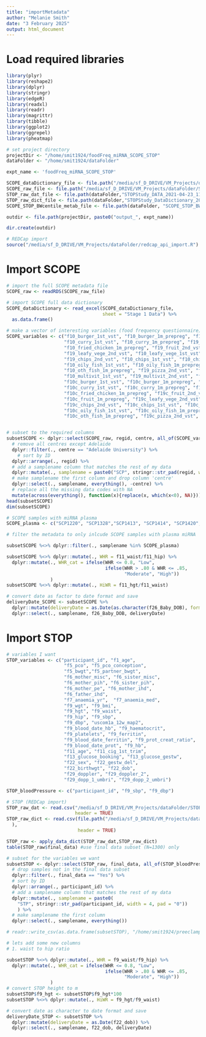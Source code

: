 ```yaml
---
title: "importMetadata"
author: "Melanie Smith"
date: "3 February 2025"
output: html_document
---
```



# Load required libraries
```r
library(plyr)
library(reshape2)
library(dplyr)
library(stringr)
library(edgeR)
library(readxl)
library(readr)
library(magrittr)
library(tibble)
library(ggplot2)
library(ggrepel)
library(pheatmap)

# set project directory
projectDir <- "/home/smit1924/foodFreq_miRNA_SCOPE_STOP"
dataFolder <- "/home/smit1924/dataFolder"

expt_name <- 'foodFreq_miRNA_SCOPE_STOP'

SCOPE_dataDictionary_file <- file.path("/media/sf_D_DRIVE/VM_Projects/dataFolder/Data_dictionary_FINAL_DISTR_updated_130215_biomarker_SNP.xlsx")
SCOPE_raw_file <- file.path("/media/sf_D_DRIVE/VM_Projects/dataFolder/SCOPE_full_raw_20141201.rds")
STOP_raw_dat_file <- file.path(dataFolder,"STOPStudy_DATA_2021-04-23_1151.csv")
STOP_raw_dict_file <- file.path(dataFolder,"STOPStudy_DataDictionary_2021-04-23.csv")
SCOPE_STOP_BWcentile_metab_file <- file.path(dataFolder, "SCOPE_STOP_BWcentile_metab.csv")

outdir <- file.path(projectDir, paste0("output_", expt_name))

dir.create(outdir)

# REDCap import
source("/media/sf_D_DRIVE/VM_Projects/dataFolder/redcap_api_import.R")

```

# Import SCOPE
```r

# import the full SCOPE metadata file
SCOPE_raw <- readRDS(SCOPE_raw_file)

# import SCOPE full data dictionary
SCOPE_dataDictionary <- read_excel(SCOPE_dataDictionary_file,
                                   sheet = "Stage 1 Data") %>%
  as.data.frame()

# make a vector of interesting variables (food frequency questionnaire)
SCOPE_variables <- c("f10_burger_1st_vst", "f10_burger_1m_prepreg", "f19_burger_2nd_vst","f19_curry_2nd_vst",
                     "f10_curry_1st_vst", "f10_curry_1m_prepreg", "f19_fried_chicken_2nd_vst", "f10_fried_chicken_1st_vst",
                     "f10_fried_chicken_1m_prepreg", "f19_fruit_2nd_vst", "f10_fruit_1st_vst", "f10_fruit_1m_prepreg",
                     "f19_leafy_vege_2nd_vst", "f10_leafy_vege_1st_vst", "f10_leafy_vege_1m_prepreg",
                     "f19_chips_2nd_vst", "f10_chips_1st_vst", "f10_chips_1m_prepreg", "f19_oily_fish_2nd_vst",
                     "f10_oily_fish_1st_vst", "f10_oily_fish_1m_prepreg", "f19_oth_fish_2nd_vst", "f10_oth_fish_1st_vst",
                     "f10_oth_fish_1m_prepreg", "f19_pizza_2nd_vst", "f10_pizza_1st_vst", "f10_pizza_1m_prepreg",
                     "f10_multivit_1st_vst", "f19_multivit_2nd_vst", "f10_multivit_1st_trim", "f10_multivit_prepreg",
                     "f10c_burger_1st_vst", "f10c_burger_1m_prepreg", "f19c_burger_2nd_vst", "f19c_curry_2nd_vst",
                     "f10c_curry_1st_vst", "f10c_curry_1m_prepreg", "f19c_fried_chicken_2nd_vst", "f10c_fried_chicken_1st_vst",
                     "f10c_fried_chicken_1m_prepreg", "f19c_fruit_2nd_vst", "f10c_fruit_1st_vst", "f10c_fruit_1st_vst_4gp",
                     "f10c_fruit_1m_prepreg", "f19c_leafy_vege_2nd_vst", "f10c_leafy_vege_1st_vst", "f10c_leafy_vege_1m_prepreg",
                     "f19c_chips_2nd_vst", "f10c_chips_1st_vst", "f10c_chips_1m_prepreg", "f19c_oily_fish_2nd_vst",
                     "f10c_oily_fish_1st_vst", "f10c_oily_fish_1m_prepreg", "f19c_oth_fish_2nd_vst", "f10c_oth_fish_1st_vst",
                     "f10c_oth_fish_1m_prepreg", "f19c_pizza_2nd_vst", "f10c_pizza_1st_vst", "f10c_pizza_1m_prepreg")


# subset to the required columns
subsetSCOPE <- dplyr::select(SCOPE_raw, regid, centre, all_of(SCOPE_variables)) %>% 
  # remove all centres except Adelaide
  dplyr::filter(., centre == "Adelaide University") %>% 
    # sort by ID
  dplyr::arrange(., regid) %>% 
  # add a samplename column that matches the rest of my data
  dplyr::mutate(., samplename = paste0("SCP", stringr::str_pad(regid, width=4, pad="0"))) %>%
  # make samplename the first column and drop column 'centre'
  dplyr::select(., samplename, everything(), -centre) %>% 
  # replace all the missing data codes with NA
  mutate(across(everything(), function(x){replace(x, which(x<0), NA)}))
head(subsetSCOPE)
dim(subsetSCOPE)

# SCOPE samples with miRNA plasma
SCOPE_plasma <- c("SCP1220", "SCP1328","SCP1413", "SCP1414", "SCP1420", "SCP1421", "SCP1724", "SCP3412", "SCP3492", "SCP3580", "SCP3628", "SCP3637", "SCP3660", "SCP3738", "SCP3780", "SCP3825", "SCP3843", "SCP3847", "SCP3852", "SCP3872", "SCP3875", "SCP3877", "SCP3928", "SCP3929", "SCP3938", "SCP3940", "SCP3954", "SCP3962", "SCP3992", "SCP4010", "SCP4041", "SCP4059", "SCP4060", "SCP4073", "SCP4139", "SCP4148", "SCP4154", "SCP4157", "SCP4164", "SCP4177", "SCP4195", "SCP4196", "SCP4319", "SCP4378", "SCP4536", "SCP4538", "SCP4565", "SCP4578", "SCP4706", "SCP4726", "SCP4733", "SCP4748", "SCP4809", "SCP4913")

# filter the metadata to only inlcude SCOPE samples with plasma miRNA

subsetSCOPE %<>% dplyr::filter(., samplename %in% SCOPE_plasma)

subsetSCOPE %<>% dplyr::mutate(., WHR = f11_waist/f11_hip) %>% 
  dplyr::mutate(., WHR_cat = ifelse(WHR <= 0.8, "Low",
                                    ifelse(WHR > .80 & WHR <= .85, 
                                           "Moderate", "High"))
                )
subsetSCOPE %<>% dplyr::mutate(., HiWR = f11_hgt/f11_waist)

# convert date as factor to date format and save
deliveryDate_SCOPE <- subsetSCOPE %>%
  dplyr::mutate(deliveryDate = as.Date(as.character(f26_Baby_DOB), format = "%d/%m/%Y")) %>%
  dplyr::select(., samplename, f26_Baby_DOB, deliveryDate)

```

# Import STOP

```r

# variables I want
STOP_variables <- c("participant_id", "f1_age",
                     "f5_pco", "f5_pco_conception",
                     "f5_bwgt","f5_partner_bwgt",
                     "f6_mother_misc", "f6_sister_misc",
                     "f6_mother_pih", "f6_sister_pih",
                     "f6_mother_pe", "f6_mother_ihd", 
                     "f6_father_ihd",
                     "f7_anaemia_yr",  "f7_anaemia_med",
                     "f9_wgt", "f9_bmi",
                     "f9_hgt", "f9_waist",
                     "f9_hip", "f9_sbp", 
                     "f9_dbp", "uscom1a_12w_map2",
                     "f9_blood_date_hb", "f9_haematocrit",
                     "f9_platelets", "f9_ferritin",
                     "f9_blood_date_ferritin", "f9_prot_creat_ratio",
                     "f9_blood_date_prot", "f9_hb",
                     "f11_age", "f11_cig_1st_trim",
                     "f13_glucose_booking", "f13_glucose_gestw", 
                     "f22_sex", "f22_gestw_del",
                     "f22_birthwgt", "f22_dob",
                     "f29_doppler", "f29_doppler_2", 
                     "f29_dopp_1_umbri", "f29_dopp_2_umbri")

STOP_bloodPressure <- c("participant_id", "f9_sbp", "f9_dbp")

# STOP (REDCap import)
STOP_raw_dat <- read.csv("/media/sf_D_DRIVE/VM_Projects/dataFolder/STOPStudy_DATA_2021-04-23_1151.csv",
                         header = TRUE)
STOP_raw_dict <- read.csv(file.path("/media/sf_D_DRIVE/VM_Projects/dataFolder/STOPStudy_DataDictionary_2021-04-23.csv"
  ),
                          header = TRUE)

STOP_raw <- apply_data_dict(STOP_raw_dat,STOP_raw_dict)
table(STOP_raw$final_data) #use final data subset (N=1300) only

# subset for the variables we want
subsetSTOP <- dplyr::select(STOP_raw, final_data, all_of(STOP_bloodPressure)) %>%
  # drop samples not in the final data subset
  dplyr::filter(., final_data == "Yes") %>% 
  # sort by ID
  dplyr::arrange(., participant_id) %>% 
  # add a samplename column that matches the rest of my data
  dplyr::mutate(., samplename = paste0(
    "STP", stringr::str_pad(participant_id, width = 4, pad = "0"))
    ) %>%
  # make samplename the first column
  dplyr::select(., samplename, everything())

# readr::write_csv(as.data.frame(subsetSTOP), "/home/smit1924/preeclampsia_sex_chromosome_informed/deduplicated_clearBox/rawData/STOP_bloodPressure.csv")

# lets add some new columns
# 1. waist to hip ratio

subsetSTOP %<>% dplyr::mutate(., WHR = f9_waist/f9_hip) %>% 
  dplyr::mutate(., WHR_cat = ifelse(WHR <= 0.8, "Low",
                                    ifelse(WHR > .80 & WHR <= .85, 
                                           "Moderate", "High"))
                )
# convert STOP height to m
subsetSTOP$f9_hgt <- subsetSTOP$f9_hgt*100
subsetSTOP %<>% dplyr::mutate(., HiWR = f9_hgt/f9_waist)

# convert date as character to date format and save
deliveryDate_STOP <- subsetSTOP %>%
  dplyr::mutate(deliveryDate = as.Date(f22_dob)) %>%
  dplyr::select(., samplename, f22_dob, deliveryDate)

```
